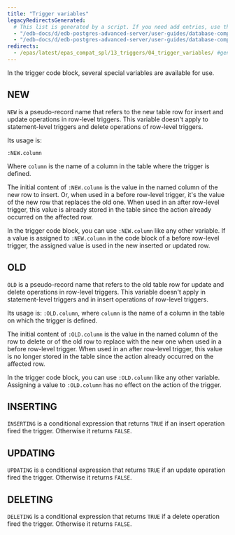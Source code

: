 ```yaml
---
title: "Trigger variables"
legacyRedirectsGenerated:
  # This list is generated by a script. If you need add entries, use the `legacyRedirects` key.
  - "/edb-docs/d/edb-postgres-advanced-server/user-guides/database-compatibility-for-oracle-developers-guide/9.6/Database_Compatibility_for_Oracle_Developers_Guide_v9.6.1.086.html"
  - "/edb-docs/d/edb-postgres-advanced-server/user-guides/database-compatibility-for-oracle-developers-guide/9.5/Database_Compatibility_for_Oracle_Developers_Guide.1.180.html"
redirects:
  - /epas/latest/epas_compat_spl/13_triggers/04_trigger_variables/ #generated for docs/epas/reorg-role-use-case-mode
---
```


<div id="trigger_variables" class="registered_link"></div>

In the trigger code block, several special variables are available for use.

## NEW

 `NEW` is a pseudo-record name that refers to the new table row for insert and update operations in row-level triggers. This variable doesn't apply to statement-level triggers and delete operations of row-level triggers.

 Its usage is: 
 
 ```text
 :NEW.column 
 ```

 Where `column` is the name of a column in the table where the trigger is defined.

 The initial content of `:NEW.column` is the value in the named column of the new row to insert. Or, when used in a before row-level trigger, it's the value of the new row that replaces the old one. When used in an after row-level trigger, this value is already stored in the table since the action already occurred on the affected row.

 In the trigger code block, you can use `:NEW.column` like any other variable. If a value is assigned to `:NEW.column` in the code block of a before row-level trigger, the assigned value is used in the new inserted or updated row.

## OLD

 `OLD` is a pseudo-record name that refers to the old table row for update and delete operations in row-level triggers. This variable doesn't apply in statement-level triggers and in insert operations of row-level triggers.

 Its usage is: `:OLD.column`, where `column` is the name of a column in the table on which the trigger is defined.

 The initial content of `:OLD.column` is the value in the named column of the row to delete or of the old row to replace with the new one when used in a before row-level trigger. When used in an after row-level trigger, this value is no longer stored in the table since the action already occurred on the affected row.

 In the trigger code block, you can use `:OLD.column` like any other variable. Assigning a value to `:OLD.column` has no effect on the action of the trigger.

## INSERTING

 `INSERTING` is a conditional expression that returns `TRUE` if an insert operation fired the trigger. Otherwise it returns `FALSE`.

## UPDATING

 `UPDATING` is a conditional expression that returns `TRUE` if an update operation fired the trigger. Otherwise it returns `FALSE`.

## DELETING

 `DELETING` is a conditional expression that returns `TRUE` if a delete operation fired the trigger. Otherwise it returns `FALSE`.
